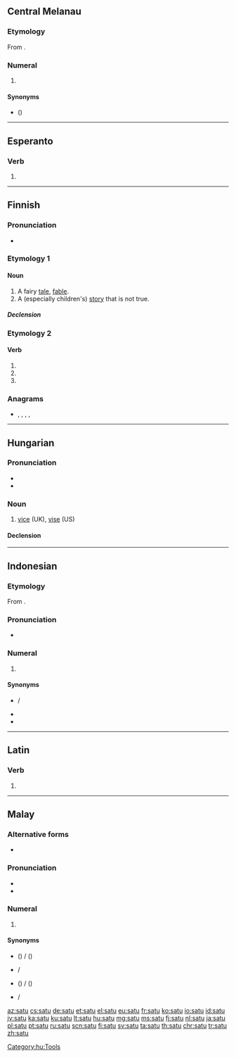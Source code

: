 {{also|sātu|Satu}}
==Central Melanau==
{{cardinalbox|mel|0|1|2|puweang|dua}}

===Etymology===
From {{etyl|ms|mel}} {{m|ms|satu}}.

===Numeral===
{{head|mel|numeral}}

# {{lb|mel|cardinal}} {{l|en|one}}

====Synonyms====
* {{l|mel|ja}} ({{l|mel|je-}})

----

==Esperanto==

===Verb===
{{eo-head}}

# {{eo-form of|sat|u}}

----

==Finnish==

===Pronunciation===
* {{rhymes|ɑtu|lang=fi}}

===Etymology 1===

====Noun====
{{head|fi|noun}}

# A fairy [[tale]], [[fable]].
# A (especially children's) [[story]] that is not true.

=====Declension=====
{{fi-decl-valo|sa|t|d|u|a}}

===Etymology 2===

====Verb====
{{head|fi|verb form}}

# {{fi-form of|mood=indicative|tense=present connegative|sattua}}
# {{fi-form of|pr=second-person|pl=singular|mood=imperative|tense=present|sattua}}
# {{fi-form of|pr=second-person|pl=singular|mood=imperative|tense=present connegative|sattua}}

===Anagrams===
* {{l|fi|astu}}, {{l|fi|asut}}, {{l|fi|auts}}, {{l|fi|suat}}, {{l|fi|taus}}

----

==Hungarian==

===Pronunciation===
* {{IPA|/ˈʃɒtu/|lang=hu}}
* {{hyphenation|sa|tu|lang=hu}}

===Noun===
{{hu-noun|k}}

# [[vice]] (UK), [[vise]] (US)

====Declension====
{{hu-decl-k-back|sat|u}}{{hu-pos-tok|satu}}

[[Category:hu:Tools]]

----

==Indonesian==
{{cardinalbox|id|0|1|2|nol|dua}}

===Etymology===
From {{etyl|ms|id}} {{m|ms|satu}}.

===Pronunciation===
* {{audio|Id-satu.ogg|audio|lang=id}}

===Numeral===
{{head|id|numeral}}

# {{lb|id|cardinal}} {{l|en|one}}

====Synonyms====
* {{l|id|esa}} / {{l|id|sa}}
* {{l|id|tunggal}}
* {{l|id|eka}}

----

==Latin==

===Verb===
{{la-verb-form|satū}}

# {{inflection of|serō||abl|sup|lang=la}}

----

==Malay==
{{cardinalbox|ms|0|1|2|kosong|dua}}

===Alternative forms===
* {{l|ms|ساتو|sc=Arab}}

===Pronunciation===
* {{IPA|/satu/|lang=ms}}
* {{rhymes|atu|tu|u|lang=ms}}

===Numeral===
{{head|ms|numeral|Jawi spelling|ساتو}}

# {{lb|ms|cardinal}} {{l|en|one}}

====Synonyms====
* {{l|ms|esa}} ({{l|ms|se-}}) / {{l|ms|اسا|sc=Arab}} ({{l|ms|س-|sc=Arab}})
* {{l|ms|tunggal}} / {{l|ms|توڠݢل|sc=Arab}}
* {{l|ms|eka}} ({{l|ms|eka-}}) / {{l|ms|ايک|sc=Arab}} ({{l|ms|ايک-|sc=Arab}})
* {{l|ms|ahad}} / {{l|ms|احد|sc=Arab}}

[[az:satu]]
[[cs:satu]]
[[de:satu]]
[[et:satu]]
[[el:satu]]
[[eu:satu]]
[[fr:satu]]
[[ko:satu]]
[[io:satu]]
[[id:satu]]
[[jv:satu]]
[[ka:satu]]
[[ku:satu]]
[[lt:satu]]
[[hu:satu]]
[[mg:satu]]
[[ms:satu]]
[[fj:satu]]
[[nl:satu]]
[[ja:satu]]
[[pl:satu]]
[[pt:satu]]
[[ru:satu]]
[[scn:satu]]
[[fi:satu]]
[[sv:satu]]
[[ta:satu]]
[[th:satu]]
[[chr:satu]]
[[tr:satu]]
[[zh:satu]]